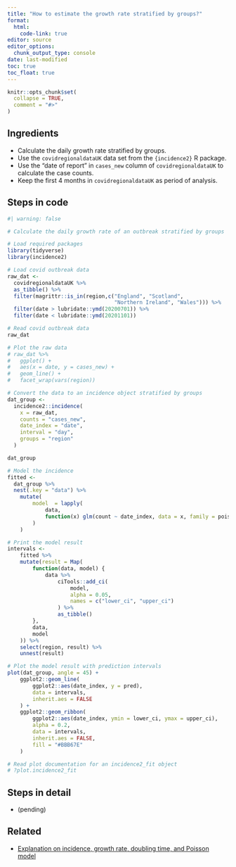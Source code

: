 ```yaml
---
title: "How to estimate the growth rate stratified by groups?"
format: 
  html:
    code-link: true
editor: source
editor_options: 
  chunk_output_type: console
date: last-modified
toc: true
toc_float: true
---
```


```r
knitr::opts_chunk$set(
  collapse = TRUE,
  comment = "#>"
)
```

## Ingredients

- Calculate the daily growth rate stratified by groups.
- Use the `covidregionaldataUK` data set from the `{incidence2}` R package.
- Use the "date of report" in `cases_new` column of `covidregionaldataUK` to calculate the case counts.
- Keep the first 4 months in `covidregionaldataUK` as period of analysis.

## Steps in code

```r
#| warning: false

# Calculate the daily growth rate of an outbreak stratified by groups

# Load required packages
library(tidyverse)
library(incidence2)

# Load covid outbreak data
raw_dat <- 
  covidregionaldataUK %>% 
  as_tibble() %>% 
  filter(magrittr::is_in(region,c("England", "Scotland", 
                                  "Northern Ireland", "Wales"))) %>% 
  filter(date > lubridate::ymd(20200701)) %>%
  filter(date < lubridate::ymd(20201101))

# Read covid outbreak data
raw_dat

# Plot the raw data
# raw_dat %>%
#   ggplot() +
#   aes(x = date, y = cases_new) +
#   geom_line() +
#   facet_wrap(vars(region))

# Convert the data to an incidence object stratified by groups
dat_group <- 
  incidence2::incidence(
    x = raw_dat, 
    counts = "cases_new",
    date_index = "date",
    interval = "day",
    groups = "region"
  )

dat_group

# Model the incidence
fitted <- 
  dat_group %>% 
  nest(.key = "data") %>% 
    mutate(
        model  = lapply(
            data,
            function(x) glm(count ~ date_index, data = x, family = poisson)
        )
    )

# Print the model result
intervals <-
    fitted %>%
    mutate(result = Map(
        function(data, model) {
            data %>%
                ciTools::add_ci(
                    model,
                    alpha = 0.05,
                    names = c("lower_ci", "upper_ci")
                ) %>%
                as_tibble()
        },
        data,
        model
    )) %>%
    select(region, result) %>%
    unnest(result)

# Plot the model result with prediction intervals
plot(dat_group, angle = 45) +
    ggplot2::geom_line(
        ggplot2::aes(date_index, y = pred),
        data = intervals,
        inherit.aes = FALSE
    ) +
    ggplot2::geom_ribbon(
        ggplot2::aes(date_index, ymin = lower_ci, ymax = upper_ci),
        alpha = 0.2,
        data = intervals,
        inherit.aes = FALSE,
        fill = "#BBB67E"
    )

# Read plot documentation for an incidence2_fit object
# ?plot.incidence2_fit
```

## Steps in detail

- (pending)

## Related

- [Explanation on incidence, growth rate, doubling time, and Poisson model](https://www.reconlearn.org/slides/outbreak-statistics/outbreak-statistics.html#28)
